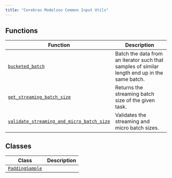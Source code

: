 ```yaml
---
title: "Cerebras Modelzoo Common Input Utils"
---
```



## Functions

| Function | Description |
| --- | --- |
| [`bucketed_batch`](cerebras.modelzoo.common.input_utils.bucketed_batch.html#cerebras.modelzoo.common.input_utils.bucketed_batch) | Batch the data from an iterator such that samples of similar length end up in the same batch. |
| [`get_streaming_batch_size`](cerebras.modelzoo.common.input_utils.get_streaming_batch_size.html#cerebras.modelzoo.common.input_utils.get_streaming_batch_size) | Returns the streaming batch size of the given task. |
| [`validate_streaming_and_micro_batch_size`](cerebras.modelzoo.common.input_utils.validate_streaming_and_micro_batch_size.html#cerebras.modelzoo.common.input_utils.validate_streaming_and_micro_batch_size) | Validates the streaming and micro batch sizes. |

## Classes

| Class | Description |
| --- | --- |
| [`PaddingSample`](cerebras.modelzoo.common.input_utils.PaddingSample.html#cerebras.modelzoo.common.input_utils.PaddingSample) |  |
